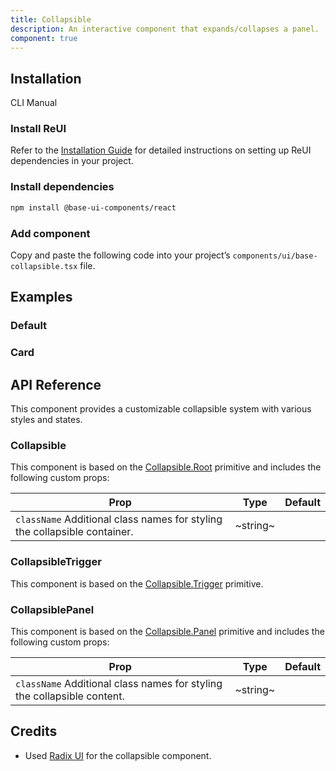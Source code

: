 ```yaml
---
title: Collapsible
description: An interactive component that expands/collapses a panel.
component: true
---
```


## Installation

<Tabs defaultValue="cli">

<TabsList>
  <TabsTrigger value="cli">CLI</TabsTrigger>
  <TabsTrigger value="manual">Manual</TabsTrigger>
</TabsList>

<TabsContent value="cli">
  <CliCommands name="base-collapsible" />
</TabsContent>

<TabsContent value="manual">    
<Steps>

### Install ReUI

Refer to the [Installation Guide](/docs/installation) for detailed instructions on setting up ReUI dependencies in your project.

### Install dependencies

```bash
npm install @base-ui-components/react
```

### Add component

Copy and paste the following code into your project’s `components/ui/base-collapsible.tsx` file.

<ComponentPreview name="base-collapsible" />

</Steps>

</TabsContent>

</Tabs>

## Examples

### Default

<ExamplePreview path="base-collapsible/default" />

### Card

<ExamplePreview path="base-collapsible/card" />

## API Reference

This component provides a customizable collapsible system with various styles and states.

### Collapsible

This component is based on the [Collapsible.Root](https://www.radix-ui.com/primitives/docs/components/collapsible#root) primitive and includes the following custom props:

| **Prop**                                                                                             | **Type** | **Default** |
| ---------------------------------------------------------------------------------------------------- | -------- | ----------- |
| `className` <PopoverInfo>Additional class names for styling the collapsible container.</PopoverInfo> | ~string~ | <Na/>       |

### CollapsibleTrigger

This component is based on the [Collapsible.Trigger](https://www.radix-ui.com/primitives/docs/components/collapsible#trigger) primitive.

### CollapsiblePanel

This component is based on the [Collapsible.Panel](https://www.radix-ui.com/primitives/docs/components/collapsible#panel) primitive and includes the following custom props:

| **Prop**                                                                                           | **Type** | **Default** |
| -------------------------------------------------------------------------------------------------- | -------- | ----------- |
| `className` <PopoverInfo>Additional class names for styling the collapsible content.</PopoverInfo> | ~string~ | <Na/>       |

## Credits

- Used [Radix UI](https://www.radix-ui.com/primitives/docs/components/collapsible) for the collapsible component.
